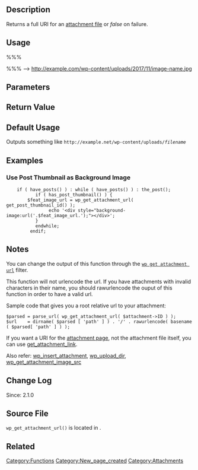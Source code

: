 {{Languages|
{{en|Function Reference/wp_get_attachment_url}}
{{it|Riferimento funzioni/wp_get_attachment_url}}
{{ja|関数リファレンス/wp_get_attachment_url}}
}}
== Description ==

Returns a full URI for an [[Using_Image_and_File_Attachments|attachment file]] or <var>false</var> on failure.

<!-- Wordpress uses this function to generate a link when you insert an attachment into a post and choose <tt>Linked to file</tt>. -->

== Usage ==
%%%<?php wp_get_attachment_url( $id ); ?>%%%
--> http://example.com/wp-content/uploads/2017/11/image-name.jpg

== Parameters ==

{{Parameter|$id|integer|The ID of the desired attachment|required}}

== Return Value ==
{{Return||string/boolean|Returns URI to uploaded attachment or "false" on failure.}}

== Default Usage ==
 <?php echo wp_get_attachment_url( 12 ); ?> 
Outputs something like <tt><nowiki>http://example.net</nowiki>/wp-content/uploads/<var>filename</var></tt>

== Examples ==

=== Use Post Thumbnail as Background Image ===


<pre>
	if ( have_posts() ) : while ( have_posts() ) : the_post(); 
           if ( has_post_thumbnail() ) {
		$feat_image_url = wp_get_attachment_url( get_post_thumbnail_id() );
                echo '<div style="background-image:url('.$feat_image_url.');"></div>';
           }
           endwhile;
         endif;
</pre>

== Notes ==

You can change the output of this function through the <tt>[[Plugin_API/Filter_Reference#Link_Filters|wp get attachment url]]</tt> filter.

This function will not urlencode the url. If you have attachments with invalid characters in their name, you should rawurlencode the ouput of this function in order to have a valid url. 

Sample code that gives you a root relative url to your attachment:
 $parsed = parse_url( wp_get_attachment_url( $attachment->ID ) );
 $url    = dirname( $parsed [ 'path' ] ) . '/' . rawurlencode( basename( $parsed[ 'path' ] ) );

If you want a URI for the [[Templates_Hierarchy#Attachment_display|attachment page]], not the attachment file itself, you can use [[Function_Reference/get_attachment_link|get_attachment_link]].

Also refer:
[[Function Reference/wp_insert_attachment|wp_insert_attachment]], [[Function Reference/wp_upload_dir|wp_upload_dir]], [[Function Reference/wp_get_attachment_image_src|wp_get_attachment_image_src]]

== Change Log ==
Since: 2.1.0

== Source File ==

<tt>wp_get_attachment_url()</tt> is located in {{Trac|wp-includes/post.php}}.

== Related ==
{{Attachment Tags}}


{{Tag Footer}}

[[Category:Functions]]
[[Category:New_page_created]]
[[Category:Attachments]]